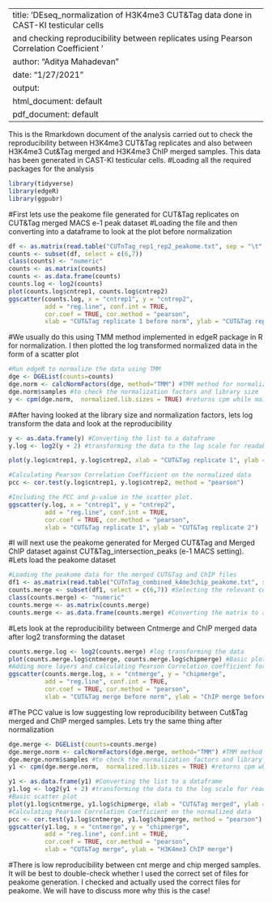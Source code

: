 ----
title: 'DEseq_normalization of H3K4me3 CUT&Tag data done in CAST-KI testicular cells
  and checking reproducibility between replicates using Pearson Correlation Coefficient '
author: "Aditya Mahadevan"
date: "1/27/2021"
output:
  html_document: default
  pdf_document: default
----
This is the Rmarkdown document of the analysis carried out to check the reproducibility between H3K4me3 CUT&Tag replicates and also between H3K4me3 Cut&Tag merged and H3K4me3 ChIP merged samples. This data has been generated in CAST-KI testicular cells. 
#Loading all the required packages for the analysis
```r
library(tidyverse)
library(edgeR)
library(ggpubr)
```
#First lets use the peakome file generated for CUT&Tag replicates on CUT&Tag merged MACS e-1 peak dataset
#Loading the file and then converting into a dataframe to look at the plot before normalization
```r
df <- as.matrix(read.table("CUTnTag_rep1_rep2_peakome.txt", sep = "\t", header = TRUE))
counts <- subset(df, select = c(6,7))
class(counts) <- "numeric"
counts <- as.matrix(counts)
counts <- as.data.frame(counts)
counts.log <- log2(counts)
plot(counts.log$cntrep1, counts.log$cntrep2)
ggscatter(counts.log, x = "cntrep1", y = "cntrep2", 
          add = "reg.line", conf.int = TRUE, 
          cor.coef = TRUE, cor.method = "pearson",
          xlab = "CUT&Tag replicate 1 before norm", ylab = "CUT&Tag replicate 2 before norm")
```
#We usually do this using TMM method implemented in edgeR package in R for normalization. I then plotted the log transformed normalized data in the form of a scatter plot

```r
#Run edgeR to normalize the data using TMM
dge <- DGEList(counts=counts)
dge.norm <- calcNormFactors(dge, method="TMM") #TMM method for normalization
dge.norm$samples #to check the normalization factors and library size
y <- cpm(dge.norm,  normalized.lib.sizes = TRUE) #returns cpm while maintaining library size normalizations
```

#After having looked at the library size and normalization factors, lets log transform the data and look at the reproducibility
```r
y <- as.data.frame(y) #Converting the list to a dataframe
y.log <- log2(y + 2) #transforming the data to the log scale for readability

plot(y.log$cntrep1, y.log$cntrep2, xlab = "CUT&Tag replicate 1", ylab = "CUT&Tag replicate 2") #Basic scatter plot

#Calculating Pearson Correlation Coefficient on the normalized data
pcc <- cor.test(y.log$cntrep1, y.log$cntrep2, method = "pearson")

#Including the PCC and p-value in the scatter plot. 
ggscatter(y.log, x = "cntrep1", y = "cntrep2", 
          add = "reg.line", conf.int = TRUE, 
          cor.coef = TRUE, cor.method = "pearson",
          xlab = "CUT&Tag replicate 1", ylab = "CUT&Tag replicate 2")
```
#I will next use the peakome generated for Merged CUT&Tag and Merged ChIP dataset against CUT&Tag_intersection_peaks (e-1 MACS setting). 
#Lets load the peakome dataset 
```r
#Loading the peakome data for the merged CUT&Tag and ChIP files
df1 <- as.matrix(read.table("CUTnTag_combined_k4me3chip_peakome.txt", sep = "\t", header = TRUE))
counts.merge <- subset(df1, select = c(6,7)) #Selecting the relevant columns for this analysis
class(counts.merge) <- "numeric"
counts.merge <- as.matrix(counts.merge)
counts.merge <- as.data.frame(counts.merge) #Converting the matrix to a data frame
```

#Lets look at the reproducibility between Cntmerge and ChIP merged data after log2 transforming the dataset
```r
counts.merge.log <- log2(counts.merge) #log transforming the data
plot(counts.merge.log$cntmerge, counts.merge.log$chipmerge) #Basic plot
#Adding more layers and calculating Pearson Correlation coefficient for the data
ggscatter(counts.merge.log, x = "cntmerge", y = "chipmerge", 
          add = "reg.line", conf.int = TRUE, 
          cor.coef = TRUE, cor.method = "pearson",
          xlab = "CUT&Tag merge before norm", ylab = "ChIP merge before norm")
```
#The PCC value is low suggesting low reproducibility between Cut&Tag merged and ChIP merged samples. Lets try the same thing after normalization
```r
dge.merge <- DGEList(counts=counts.merge)
dge.merge.norm <- calcNormFactors(dge.merge, method="TMM") #TMM method for normalization
dge.merge.norm$samples #to check the normalization factors and library size
y1 <- cpm(dge.merge.norm,  normalized.lib.sizes = TRUE) #returns cpm while maintaining library size normalizations
```


```r
y1 <- as.data.frame(y1) #Converting the list to a dataframe
y1.log <- log2(y1 + 2) #transforming the data to the log scale for readability
#Basic scatter plot
plot(y1.log$cntmerge, y1.log$chipmerge, xlab = "CUT&Tag merged", ylab = "CUT&Tag merged")
#Calculating Pearson Correlation Coefficient on the normalized data
pcc <- cor.test(y1.log$cntmerge, y1.log$chipmerge, method = "pearson")
ggscatter(y1.log, x = "cntmerge", y = "chipmerge", 
          add = "reg.line", conf.int = TRUE, 
          cor.coef = TRUE, cor.method = "pearson",
          xlab = "CUT&Tag merge", ylab = "H3K4me3 ChIP merge")
```
#There is low reproducibility between cnt merge and chip merged samples. It will be best to double-check whether I used the correct set of files for peakome generation. I checked and actually used the correct files for peakome. We will have to discuss more why this is the case!

